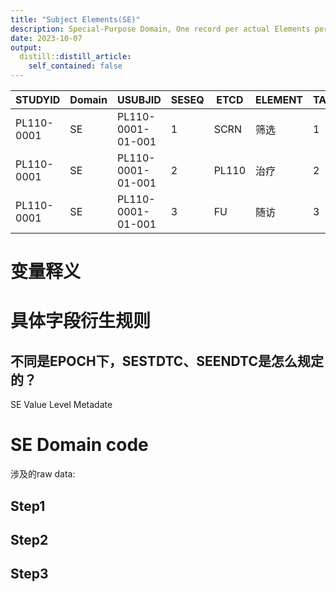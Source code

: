 ```yaml
---
title: "Subject Elements(SE)"
description: Special-Purpose Domain, One record per actual Elements per subject. 特殊目的域，每个受试者，每个实际元素，一条记录。
date: 2023-10-07
output:
  distill::distill_article:
    self_contained: false
---
```


| STUDYID| Domain | USUBJID | SESEQ | ETCD | ELEMENT | TAETORD | EPOCH | SESTDTC | SEENDTC |
|-------|--------|-------|-------|------|---------|---------|-------|---------|---------|
| PL110-0001 | SE | PL110-0001-01-001| 1 | SCRN | 筛选 | 1 | 筛选期 | 2023-01-01 | 2023-01-29 |
| PL110-0001 | SE | PL110-0001-01-001| 2 | PL110 | 治疗 | 2 | 治疗期 | 2023-01-30 | 2023-06-14|
| PL110-0001 | SE | PL110-0001-01-001| 3 | FU | 随访 | 3 | 随访期 | 2023-06-15 | 2023-08-14|

# 变量释义


# 具体字段衍生规则
## 不同是EPOCH下，SESTDTC、SEENDTC是怎么规定的？
SE Value Level Metadate


# SE Domain code
涉及的raw data: 

## Step1

## Step2

## Step3




